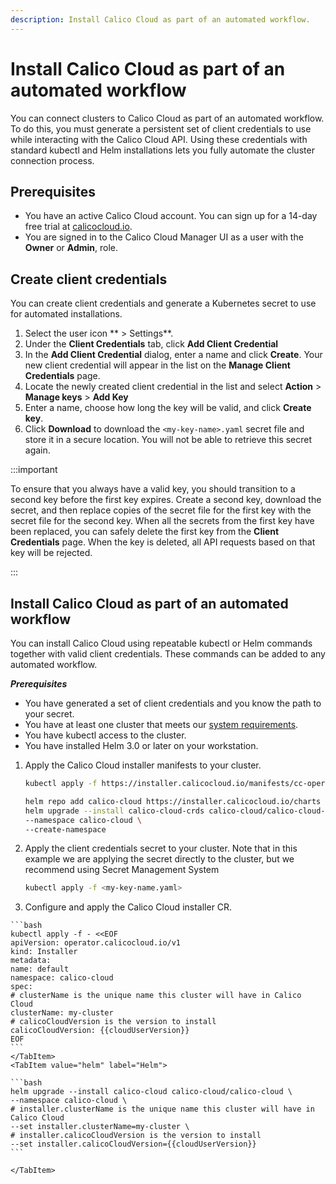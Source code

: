 ```yaml
---
description: Install Calico Cloud as part of an automated workflow.
---
```



# Install Calico Cloud as part of an automated workflow

You can connect clusters to Calico Cloud as part of an automated workflow.
To do this, you must generate a persistent set of client credentials to use while interacting with the Calico Cloud API.
Using these credentials with standard kubectl and Helm installations lets you fully automate the cluster connection process.

## Prerequisites

* You have an active Calico Cloud account. You can sign up for a 14-day free trial at [calicocloud.io](https://calicocloud.io).
* You are signed in to the Calico Cloud Manager UI as a user with the **Owner** or **Admin**, role.

## Create client credentials

You can create client credentials and generate a Kubernetes secret to use for automated installations.

1. Select the user icon <IconUser width="20"/>** > Settings**.
1. Under the **Client Credentials** tab, click **Add Client Credential**
1. In the **Add Client Credential** dialog, enter a name and click **Create**.
   Your new client credential will appear in the list on the **Manage Client Credentials** page.
1. Locate the newly created client credential in the list and select **Action** > **Manage keys** > **Add Key**
1. Enter a name, choose how long the key will be valid, and click **Create key**.
1. Click **Download** to download the `<my-key-name>.yaml` secret file and store it in a secure location.
   You will not be able to retrieve this secret again.

:::important

To ensure that you always have a valid key, you should transition to a second key before the first key expires.
Create a second key, download the secret, and then replace copies of the secret file for the first key with the secret file for the second key.
When all the secrets from the first key have been replaced, you can safely delete the first key from the **Client Credentials** page.
When the key is deleted, all API requests based on that key will be rejected.

:::

## Install Calico Cloud as part of an automated workflow

You can install Calico Cloud using repeatable kubectl or Helm commands together with valid client credentials.
These commands can be added to any automated workflow.

***Prerequisites***

* You have generated a set of client credentials and you know the path to your secret.
* You have at least one cluster that meets our [system requirements](system-requirements.mdx).
* You have kubectl access to the cluster.
* You have installed Helm 3.0 or later on your workstation.

1. Apply the Calico Cloud installer manifests to your cluster.

   <Tabs>
   <TabItem value="kubectl" label="kubectl">

   ```bash
   kubectl apply -f https://installer.calicocloud.io/manifests/cc-operator/latest/deploy.yaml
   ```

   </TabItem>
   <TabItem value="helm" label="Helm">

   ```bash
   helm repo add calico-cloud https://installer.calicocloud.io/charts --force-update && \
   helm upgrade --install calico-cloud-crds calico-cloud/calico-cloud-crds \
   --namespace calico-cloud \
   --create-namespace
   ```

   </TabItem>
   </Tabs>

1. Apply the client credentials secret to your cluster.
   Note that in this example we are applying the secret directly to the cluster, but we recommend using Secret Management System

   ```bash
   kubectl apply -f <my-key-name.yaml>
   ```

1. Configure and apply the Calico Cloud installer CR.

  <Tabs>
    <TabItem value="kubectl" label="kubectl">

    ```bash
    kubectl apply -f - <<EOF
    apiVersion: operator.calicocloud.io/v1
    kind: Installer
    metadata:
    name: default
    namespace: calico-cloud
    spec:
    # clusterName is the unique name this cluster will have in Calico Cloud
    clusterName: my-cluster
    # calicoCloudVersion is the version to install
    calicoCloudVersion: {{cloudUserVersion}}
    EOF
    ```
    </TabItem>
    <TabItem value="helm" label="Helm">

    ```bash
    helm upgrade --install calico-cloud calico-cloud/calico-cloud \
    --namespace calico-cloud \
    # installer.clusterName is the unique name this cluster will have in Calico Cloud
    --set installer.clusterName=my-cluster \
    # installer.calicoCloudVersion is the version to install
    --set installer.calicoCloudVersion={{cloudUserVersion}}
    ```

    </TabItem>
  </Tabs>